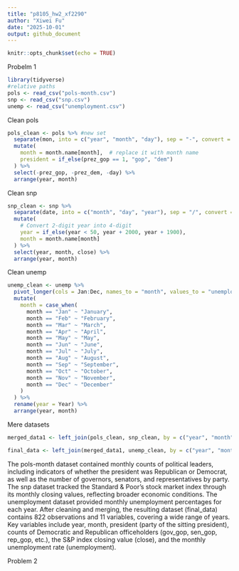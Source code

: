 ```yaml
---
title: "p8105_hw2_xf2290"
author: "Xiwei Fu"
date: "2025-10-01"
output: github_document
---
```


```r
knitr::opts_chunk$set(echo = TRUE)
```


Probelm 1
```r
library(tidyverse)
#relative paths
pols <- read_csv("pols-month.csv")
snp <- read_csv("snp.csv")
unemp <- read_csv("unemployment.csv")
```
Clean pols
```r
pols_clean <- pols %>% #new set
  separate(mon, into = c("year", "month", "day"), sep = "-", convert = TRUE) %>%
  mutate(
    month = month.name[month],  # replace it with month name
    president = if_else(prez_gop == 1, "gop", "dem")
  ) %>%
  select(-prez_gop, -prez_dem, -day) %>%
  arrange(year, month)
```
Clean snp
```R
snp_clean <- snp %>%
  separate(date, into = c("month", "day", "year"), sep = "/", convert = TRUE) %>%
  mutate(
    # Convert 2-digit year into 4-digit
    year = if_else(year < 50, year + 2000, year + 1900),
    month = month.name[month] 
  ) %>%
  select(year, month, close) %>%
  arrange(year, month)
```
Clean unemp
```R
unemp_clean <- unemp %>%
  pivot_longer(cols = Jan:Dec, names_to = "month", values_to = "unemployment") %>%
  mutate(
    month = case_when(
      month == "Jan" ~ "January",
      month == "Feb" ~ "February",
      month == "Mar" ~ "March",
      month == "Apr" ~ "April",
      month == "May" ~ "May",
      month == "Jun" ~ "June",
      month == "Jul" ~ "July",
      month == "Aug" ~ "August",
      month == "Sep" ~ "September",
      month == "Oct" ~ "October",
      month == "Nov" ~ "November",
      month == "Dec" ~ "December"
    )
  ) %>%
  rename(year = Year) %>%
  arrange(year, month)
```
Mere datasets
```R
merged_data1 <- left_join(pols_clean, snp_clean, by = c("year", "month"))

final_data <- left_join(merged_data1, unemp_clean, by = c("year", "month"))
```

The pols-month dataset contained monthly counts of political leaders, including indicators of whether the president was Republican or Democrat, as well as the number of governors, senators, and representatives by party. The snp dataset tracked the Standard & Poor’s stock market index through its monthly closing values, reflecting broader economic conditions. The unemployment dataset provided monthly unemployment percentages for each year. After cleaning and merging, the resulting dataset (final_data) contains 822 observations and 11 variables, covering a wide range of years. Key variables include year, month, president (party of the sitting president), counts of Democratic and Republican officeholders (gov_gop, sen_gop, rep_gop, etc.), the S&P index closing value (close), and the monthly unemployment rate (unemployment).

Problem 2
```R

```



